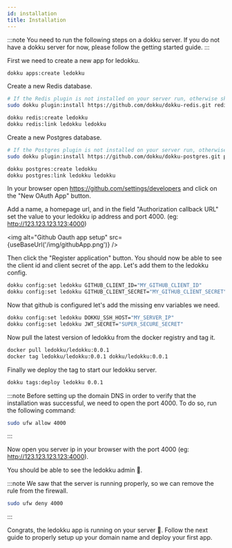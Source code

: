 ```yaml
---
id: installation
title: Installation
---
```



:::note
You need to run the following steps on a dokku server.
If you do not have a dokku server for now, please follow the getting started guide.
:::

First we need to create a new app for ledokku.

```sh
dokku apps:create ledokku
```

Create a new Redis database.

```sh
# If the Redis plugin is not installed on your server run, otherwise skip this command
sudo dokku plugin:install https://github.com/dokku/dokku-redis.git redis
```

```sh
dokku redis:create ledokku
dokku redis:link ledokku ledokku
```

Create a new Postgres database.

```sh
# If the Postgres plugin is not installed on your server run, otherwise skip this command
sudo dokku plugin:install https://github.com/dokku/dokku-postgres.git postgres
```

```sh
dokku postgres:create ledokku
dokku postgres:link ledokku ledokku
```

In your browser open https://github.com/settings/developers and click on the "New OAuth App" button.

Add a name, a homepage url, and in the field "Authorization callback URL" set the value to your ledokku ip address and port 4000. (eg: http://123.123.123.123:4000)

<img alt="Github Oauth app setup" src={useBaseUrl('/img/githubApp.png')} />

Then click the "Register application" button. You should now be able to see the client id and client secret of the app. Let's add them to the ledokku config.

```sh
dokku config:set ledokku GITHUB_CLIENT_ID="MY_GITHUB_CLIENT_ID"
dokku config:set ledokku GITHUB_CLIENT_SECRET="MY_GITHUB_CLIENT_SECRET"
```

Now that github is configured let's add the missing env variables we need.

```sh
dokku config:set ledokku DOKKU_SSH_HOST="MY_SERVER_IP"
dokku config:set ledokku JWT_SECRET="SUPER_SECURE_SECRET"
```

Now pull the latest version of ledokku from the docker registry and tag it.

```sh
docker pull ledokku/ledokku:0.0.1
docker tag ledokku/ledokku:0.0.1 dokku/ledokku:0.0.1
```

Finally we deploy the tag to start our ledokku server.

```sh
dokku tags:deploy ledokku 0.0.1
```

:::note
Before setting up the domain DNS in order to verify that the installation was successful, we need to open the port 4000. To do so, run the following command:

```sh
sudo ufw allow 4000
```

:::

Now open you server ip in your browser with the port 4000 (eg: http://123.123.123.123:4000).

You should be able to see the ledokku admin 🎉.

:::note
We saw that the server is running properly, so we can remove the rule from the firewall.

```sh
sudo ufw deny 4000
```

:::

Congrats, the ledokku app is running on your server 👏. Follow the next guide to properly setup up your domain name and deploy your first app.
